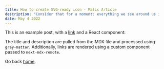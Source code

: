 ```yaml
---
title: How to create SVG-ready icon - Malic Article
description: "Consider that for a moment: everything we see around us is assumed to have had a cause and is contingent upon."
date: May 4 2022
---
```


This is an example post, with a [link](https://nextjs.org) and a React component:

The title and description are pulled from the MDX file and processed using `gray-matter`. Additionally, links are rendered using a custom component passed to `next-mdx-remote`.

Go back [home](/home).

